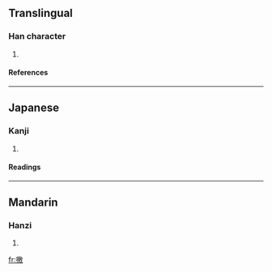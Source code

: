 ==Translingual==

===Han character===
{{Han char|rn=64|rad=手|as=13|sn=16|four=5804<sub>0</sub>|canj=手竹尸大 (QHSK)}}
# {{defn|Han|sort=手13}}

====References====
{{Han ref|kx=0457.210|dkj=12776|dj=0806.040|hdz=31970.110|uh=64BD|ud=25789|bh=E9A9|bd=59817}}

----
==Japanese==

===Kanji===
{{ja-kanji|grade=|rs=手13}}
# {{defn|Japanese}} 

====Readings====
{{ja-readings|on=[[こう]] (kō), [[きょう]] (kyō), [[けき]] (keki), [[きゃく]] (kyaku)|kun=[[たたく]] (tataku)}}

----
==Mandarin==

===Hanzi===
{{cmn-hanzi|pin=[[qiào]] (qiao4)|wg=ch'iao<sup>4</sup>}}
# {{defn|Mandarin}}

[[fr:撽]]